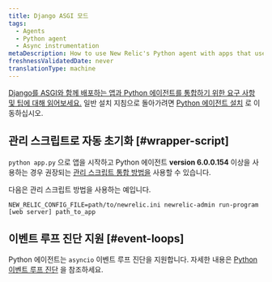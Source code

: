 ```yaml
---
title: Django ASGI 모드
tags:
  - Agents
  - Python agent
  - Async instrumentation
metaDescription: How to use New Relic's Python agent with apps that use Django with ASGI.
freshnessValidatedDate: never
translationType: machine
---
```


[Django를 ASGI와 함께 배포하는 앱과 Python 에이전트를 통합하기 위한 요구 사항 및 팁에 대해 읽어보세요.](https://docs.djangoproject.com/en/3.1/howto/deployment/asgi/) 일반 설치 지침으로 돌아가려면 [Python 에이전트 설치](/docs/agents/python-agent/installation-configuration/python-agent-installation) 로 이동하십시오.

## 관리 스크립트로 자동 초기화 [#wrapper-script]

`python app.py` 으로 앱을 시작하고 Python 에이전트 <DNT>**version 6.0.0.154**</DNT> 이상을 사용하는 경우 권장되는 [관리 스크립트 통합 방법을](/docs/agents/python-agent/installation-configuration/python-agent-installation#integration) 사용할 수 있습니다.

다음은 관리 스크립트 방법을 사용하는 예입니다.

```
NEW_RELIC_CONFIG_FILE=path/to/newrelic.ini newrelic-admin run-program [web server] path_to_app
```

## 이벤트 루프 진단 지원 [#event-loops]

Python 에이전트는 `asyncio` 이벤트 루프 진단을 지원합니다. 자세한 내용은 [Python 이벤트 루프 진단](/docs/agents/python-agent/supported-features/python-event-loop-diagnostics) 을 참조하세요.

